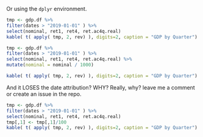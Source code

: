 
Or using the `dplyr` environment.

```r
tmp <- gdp.df %>%
filter(dates > "2019-01-01" ) %>%
select(nominal, ret1, ret4, ret.ac4q.real)
kable( t( apply( tmp, 2, rev) ), digits=2, caption = "GDP by Quarter")
```

```r
tmp <- gdp.df %>%
filter(dates > "2019-01-01" ) %>%
select(nominal, ret1, ret4, ret.ac4q.real) %>%
mutate(nominal = nominal / 1000)

kable( t( apply( tmp, 2, rev) ), digits=2, caption = "GDP by Quarter")
```

And it LOSES the date attribution? WHY?
Really, why? leave me a comment or create an issue in the repo.

```r
tmp <- gdp.df %>%
filter(dates > "2019-01-01" ) %>%
select(nominal, ret1, ret4, ret.ac4q.real)
tmp[,1] <- tmp[,1]/100
kable( t( apply( tmp, 2, rev) ), digits=2, caption = "GDP by Quarter")
```
